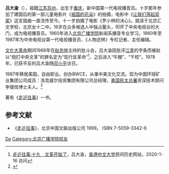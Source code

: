 '''吕大渝'''（{{bd|1944年}}），祖籍[[江苏|江苏]][[苏州|苏州]]，出生于[[重庆|重庆]]，新中国第一代电视播音员。十岁那年参加了建国后的第一部儿童电影片《[[祖国的花朵|祖国的花朵]]》的拍摄，电影中《[[让我们荡起双桨|让我们荡起双桨]]》这支插曲一直流传至今。十一岁拍摄了电影《罗小林的决心》。就读于北京汇文学校，北京女十二中。16岁在众多候选人中独占鳌头，叩开了中央电视台的大门，成为电视播音员。1960年进入[[北京广播学院|北京广播学院]]新闻系播音专业学习。1960年至1987年为中央电视台第一代电视播音员、《人物述林》专栏记者、主任编辑。

[[文化大革命|文化大革命]]期间1968年在[[赵忠祥|赵忠祥]]主持的批斗会，吕大渝因批评[[江青|江青]]的字条而被赵以“炮打中央文革”的罪名定为“现行反革命”<ref>[http://mjlsh.usc.cuhk.edu.hk/book.aspx?cid=2&tid=628&pid=3552 走近往事:十九　文革开始了]，吕大渝，[[香港中文大学|香港中文大学]]民间历史网站，2020-1-16 访问</ref>，之后进入“牛棚”、“干校”。1978年，已获平反的吕大渝随[[邓小平|邓小平]]访日。

1987年移居美国，自由职业。创办BWCE，从事中美文化交流。现为中国环球矿业集团公司成员：洛克威尔投资集团有限公司总经理，[[美国航太总署|美国航太总署]]资深技术顾问李傑信博士夫人。<ref>{{Cite web|title=中国第一代播音员吕大渝忆赵忠祥文革中如何批判自己_历史频道_凤凰网|url=http://news.ifeng.com/history/zhongguoxiandaishi/detail_2012_11/23/19473259_0.shtml|accessdate=2019-08-23|work=news.ifeng.com|archive-date=2019-08-23|archive-url=https://web.archive.org/web/20190823151328/http://news.ifeng.com/history/zhongguoxiandaishi/detail_2012_11/23/19473259_0.shtml|dead-url=no}}</ref>

著有《[[走近往事|走近往事]]》一书。

== 参考文献 ==
{{Reflist}}
* 《[[走近往事|走近往事]]》，北京中国文联出版公司 1999。 ISBN 7-5059-3342-6

{{新聞聯播播音員}}

{{Authority control}}
{{DEFAULTSORT:Lv吕}}
[[Category:吕姓|Da]]
[[Category:北京广播学院校友|Category:北京广播学院校友]]